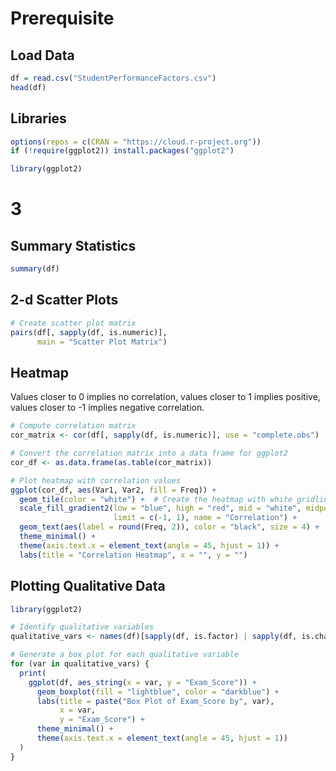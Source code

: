 # Prerequisite
## Load Data
```r
df = read.csv("StudentPerformanceFactors.csv")
head(df)
```

## Libraries
```r
options(repos = c(CRAN = "https://cloud.r-project.org"))
if (!require(ggplot2)) install.packages("ggplot2")

library(ggplot2)
```

# 3
## Summary Statistics

```r
summary(df)
```

## 2-d Scatter Plots

```r
# Create scatter plot matrix
pairs(df[, sapply(df, is.numeric)],
      main = "Scatter Plot Matrix")
```

## Heatmap
Values closer to 0 implies no correlation, values closer to 1 implies positive, values closer to -1 implies negative correlation.

```r
# Compute correlation matrix
cor_matrix <- cor(df[, sapply(df, is.numeric)], use = "complete.obs")

# Convert the correlation matrix into a data frame for ggplot2
cor_df <- as.data.frame(as.table(cor_matrix))

# Plot heatmap with correlation values
ggplot(cor_df, aes(Var1, Var2, fill = Freq)) +
  geom_tile(color = "white") +  # Create the heatmap with white gridlines
  scale_fill_gradient2(low = "blue", high = "red", mid = "white", midpoint = 0,
                       limit = c(-1, 1), name = "Correlation") +
  geom_text(aes(label = round(Freq, 2)), color = "black", size = 4) +
  theme_minimal() +
  theme(axis.text.x = element_text(angle = 45, hjust = 1)) +
  labs(title = "Correlation Heatmap", x = "", y = "")
```

## Plotting Qualitative Data
```r
library(ggplot2)

# Identify qualitative variables
qualitative_vars <- names(df)[sapply(df, is.factor) | sapply(df, is.character)]

# Generate a box plot for each qualitative variable
for (var in qualitative_vars) {
  print(
    ggplot(df, aes_string(x = var, y = "Exam_Score")) +
      geom_boxplot(fill = "lightblue", color = "darkblue") +
      labs(title = paste("Box Plot of Exam_Score by", var),
           x = var,
           y = "Exam_Score") +
      theme_minimal() +
      theme(axis.text.x = element_text(angle = 45, hjust = 1))
  )
}
```